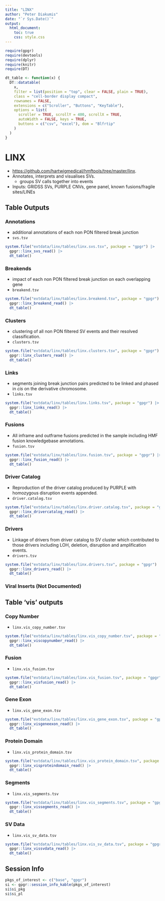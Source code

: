 ```yaml
---
title: "LINX"
author: "Peter Diakumis"
date: "`r Sys.Date()`"
output:
  html_document:
    toc: true
    css: style.css
---
```


```r
require(gpgr)
require(devtools)
require(dplyr)
require(knitr)
require(DT)
```

```r
dt_table <- function(x) {
  DT::datatable(
    x,
    filter = list(position = "top", clear = FALSE, plain = TRUE),
    class = "cell-border display compact",
    rownames = FALSE,
    extensions = c("Scroller", "Buttons", "KeyTable"),
    options = list(
      scroller = TRUE, scrollY = 400, scrollX = TRUE,
      autoWidth = FALSE, keys = TRUE,
      buttons = c("csv", "excel"), dom = "Blfrtip"
    )
  )
}
```


LINX
====
- <https://github.com/hartwigmedical/hmftools/tree/master/linx>.
- Annotates, interprets and visualises SVs.
  - groups SV calls together into events
- Inputs: GRIDSS SVs, PURPLE CNVs, gene panel, known fusions/fragile sites/LINEs

Table Outputs
-------------

### Annotations

- additional annotations of each non PON filtered break junction
- `svs.tsv`

```r
system.file("extdata/linx/tables/linx.svs.tsv", package = "gpgr") |>
  gpgr::linx_svs_read() |>
  dt_table()
```


### Breakends

- impact of each non PON filtered break junction on each overlapping gene
- `breakend.tsv`

```r
system.file("extdata/linx/tables/linx.breakend.tsv", package = "gpgr") |>
  gpgr::linx_breakend_read() |>
  dt_table()
```

### Clusters

- clustering of all non PON filtered SV events and their resolved
  classification.
- `clusters.tsv`

```r
system.file("extdata/linx/tables/linx.clusters.tsv", package = "gpgr") |>
  gpgr::linx_clusters_read() |>
  dt_table()
```

### Links

- segments joining break junction pairs predicted to be linked and phased in
  _cis_ on the derivative chromosome.
- `links.tsv`

```r
system.file("extdata/linx/tables/linx.links.tsv", package = "gpgr") |>
  gpgr::linx_links_read() |>
  dt_table()
```

### Fusions

- All inframe and outframe fusions predicted in the sample including HMF
  fusion knowledgebase annotations.
- `fusion.tsv`

```r
system.file("extdata/linx/tables/linx.fusion.tsv", package = "gpgr") |>
  gpgr::linx_fusion_read() |>
  dt_table()
```

### Driver Catalog

- Reproduction of the driver catalog produced by PURPLE with homozygous
  disruption events appended.
- `driver.catalog.tsv`

```r
system.file("extdata/linx/tables/linx.driver.catalog.tsv", package = "gpgr") |>
  gpgr::linx_drivercatalog_read() |>
  dt_table()
```

### Drivers

- Linkage of drivers from driver catalog to SV cluster which contributed to
  those drivers including LOH, deletion, disruption and amplification events.
- `drivers.tsv`

```r
system.file("extdata/linx/tables/linx.drivers.tsv", package = "gpgr") |>
  gpgr::linx_drivers_read() |>
  dt_table()
```

### Viral Inserts (Not Documented)

## Table 'vis' outputs

### Copy Number

- `linx.vis_copy_number.tsv`

```r
system.file("extdata/linx/tables/linx.vis_copy_number.tsv", package = "gpgr") |>
  gpgr::linx_viscopynumber_read() |>
  dt_table()
```

### Fusion

- `linx.vis_fusion.tsv`

```r
system.file("extdata/linx/tables/linx.vis_fusion.tsv", package = "gpgr") |>
  gpgr::linx_visfusion_read() |>
  dt_table()
```

### Gene Exon

- `linx.vis_gene_exon.tsv`

```r
system.file("extdata/linx/tables/linx.vis_gene_exon.tsv", package = "gpgr") |>
  gpgr::linx_visgeneexon_read() |>
  dt_table()
```

### Protein Domain

- `linx.vis_protein_domain.tsv`

```r
system.file("extdata/linx/tables/linx.vis_protein_domain.tsv", package = "gpgr") |>
  gpgr::linx_visproteindomain_read() |>
  dt_table()
```

### Segments

- `linx.vis_segments.tsv`

```r
system.file("extdata/linx/tables/linx.vis_segments.tsv", package = "gpgr") |>
  gpgr::linx_vissegments_read() |>
  dt_table()
```

### SV Data

- `linx.vis_sv_data.tsv`

```r
system.file("extdata/linx/tables/linx.vis_sv_data.tsv", package = "gpgr") |>
  gpgr::linx_vissvdata_read() |>
  dt_table()
```

## Session Info

```r
pkgs_of_interest <- c("base", "gpgr")
si <- gpgr::session_info_kable(pkgs_of_interest)
si$si_pkg
si$si_pl
```
